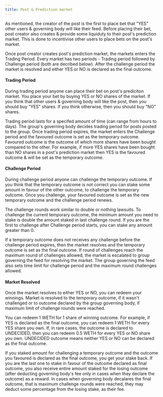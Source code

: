 ```yaml
---
title: Post & Prediction market
---
```


As mentioned, the creator of the post is the first to place bet that "YES" other users & governing body will like their feed. Before placing their bet, post creator also creates & provide some liquiduty to their post's prediction market. This is done to incentivise other users to place bets on the post's market.

Once post creator creates post's prediction market, the markets enters the Trading Period. Every market has two periods - Trading period followed by Challenge period (both are decribed below). After the challenge period the market is resolved and either YES or NO is declared as the final outcome.

#### Trading Period

During trading period anyone can place their bet on post's prediciton market. You place your bet by buying YES or NO shares of the market. If you think that other users & governing body will like the post, then you should buy "YES" shares. If you think otherwise, then you should buy "NO" shares.

Trading period lasts for a specifed amount of time (can range from hours to days). The group's governing body decides trading period for posts posted to the group. Once trading period expires, the market enters the Challenge period and the favoured outcome is set as the temporary outcome. Favoured outcome is the outcome of which more shares have been bought compared to the other. For example, if more YES shares have been bought than NO shares in a post's prediction market then YES is the favoured outcome & will be set as the temporary outcome.

#### Challenge Period

During challenge period anyone can challenge the temporary outcome. If you think that the temporary outcome is not correct you can stake some amount in favour of the other outcome, to challenge the temporary outcome. Once you challenge, your favoured outcome is set as the new temporary outcome and the challenge period renews.

The challenge rounds work similar to double or nothing lawsuits. To challenge the current temporary outcome, the minimum amount you need to stake is double the amount staked in last challenge round. If you are the first to challenge after Challenge period starts, you can stake any amount greater than 0.

If a temporary outcome does not receives any challenge before the challenge period expires, then the market resolves and the temporary outcome is set as the final outcome. If round of challenges reach the maximum round of challenges allowed, the market is escalated to group governing the feed for resolving the market. The group governing the feed also sets time limit for challenge period and the maximum round challenges allowed.

#### Market Resolved

Once the market resolves to either YES or NO, you can redeem your winnings. Market is resolved to the temporary outcome, if it wasn't challenged or to outcome declared by the group governing body, if maximum limit of challenge rounds were reached.

You can redeem 1 WETH for 1 share of winning outcome. For example, if YES is declared as the final outcome, you can redeem 1 WETH for every YES share you own. If, in rare cases, the outcome is declared to UNDECIDED, then you can redeem 0.5 WETH for every YES or NO share you own. UNDECIDED outcome means neither YES or NO can be declared as the final outcome.

If you staked amount for challenging a temporary outcome and the outcome you favoured is declared as the final outcome, you get your stake back. If you are the last one to stake in favour of the outcome declared as final outcome, you also receive entire amount staked for the losing outcome (after deducting governing body's fee only in cases when they declare the outcome) as a reward. In cases when governing body decalares the final outcome, that is maximum challenge rounds were reached, they may deduct some percentage from the losing stake, as their fee.
